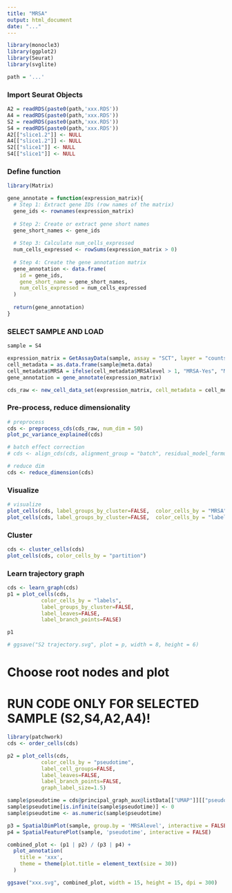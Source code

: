 ---
title: "MRSA"
output: html_document
date: "..."
---

```{r}
library(monocle3)
library(ggplot2)
library(Seurat)
library(svglite)

path = '...'
```

### Import Seurat Objects
```{r}
A2 = readRDS(paste0(path,'xxx.RDS'))
A4 = readRDS(paste0(path,'xxx.RDS'))
S2 = readRDS(paste0(path,'xxx.RDS'))
S4 = readRDS(paste0(path,'xxx.RDS'))
A2[["slice1.2"]] <- NULL
A4[["slice1.2"]] <- NULL
S2[["slice1"]] <- NULL
S4[["slice1"]] <- NULL
```

### Define function
```{r}
library(Matrix)

gene_annotate = function(expression_matrix){
  # Step 1: Extract gene IDs (row names of the matrix)
  gene_ids <- rownames(expression_matrix)
  
  # Step 2: Create or extract gene short names
  gene_short_names <- gene_ids
  
  # Step 3: Calculate num_cells_expressed
  num_cells_expressed <- rowSums(expression_matrix > 0)
  
  # Step 4: Create the gene annotation matrix
  gene_annotation <- data.frame(
    id = gene_ids,
    gene_short_name = gene_short_names,
    num_cells_expressed = num_cells_expressed
  )
  
  return(gene_annotation)
}
```

### SELECT SAMPLE AND LOAD
```{r}
sample = S4

expression_matrix = GetAssayData(sample, assay = "SCT", layer = "counts")
cell_metadata = as.data.frame(sample@meta.data)
cell_metadata$MRSA = ifelse(cell_metadata$MRSAlevel > 1, "MRSA-Yes", "MRSA-No")
gene_annotation = gene_annotate(expression_matrix)

cds_raw <- new_cell_data_set(expression_matrix, cell_metadata = cell_metadata, gene_metadata = gene_annotation)
```

### Pre-process, reduce dimensionality
```{r}
# preprocess
cds <- preprocess_cds(cds_raw, num_dim = 50)
plot_pc_variance_explained(cds)

# batch effect correction
# cds <- align_cds(cds, alignment_group = "batch", residual_model_formula_str = "~ bg.300.loading + bg.400.loading + bg.500.1.loading + bg.500.2.loading + bg.r17.loading + bg.b01.loading + bg.b02.loading")

# reduce dim
cds <- reduce_dimension(cds)
```

### Visualize
```{r}
# visualize
plot_cells(cds, label_groups_by_cluster=FALSE,  color_cells_by = "MRSA")
plot_cells(cds, label_groups_by_cluster=FALSE,  color_cells_by = "labels")
```

### Cluster
```{r}
cds <- cluster_cells(cds)
plot_cells(cds, color_cells_by = "partition")
```

### Learn trajectory graph
```{r}
cds <- learn_graph(cds)
p1 = plot_cells(cds,
           color_cells_by = "labels",
           label_groups_by_cluster=FALSE,
           label_leaves=FALSE,
           label_branch_points=FALSE)

p1

# ggsave("S2 trajectory.svg", plot = p, width = 8, height = 6)
```


# Choose root nodes and plot
# RUN CODE ONLY FOR SELECTED SAMPLE (S2,S4,A2,A4)!


```{r}
library(patchwork)
cds <- order_cells(cds)

p2 = plot_cells(cds,
           color_cells_by = "pseudotime",
           label_cell_groups=FALSE,
           label_leaves=FALSE,
           label_branch_points=FALSE,
           graph_label_size=1.5)

sample$pseudotime = cds@principal_graph_aux@listData[["UMAP"]][["pseudotime"]]
sample$pseudotime[is.infinite(sample$pseudotime)] <- 0
sample$pseudotime <- as.numeric(sample$pseudotime)

p3 = SpatialDimPlot(sample, group.by = 'MRSAlevel', interactive = FALSE)
p4 = SpatialFeaturePlot(sample, 'pseudotime', interactive = FALSE)

combined_plot <- (p1 | p2) / (p3 | p4) +
  plot_annotation(
    title = 'xxx',
    theme = theme(plot.title = element_text(size = 30))
  )

ggsave("xxx.svg", combined_plot, width = 15, height = 15, dpi = 300)
```

